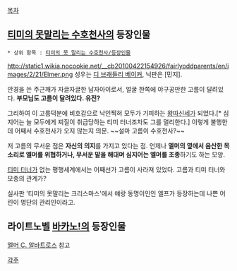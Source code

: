 [[목차]]

== [[티미의 못말리는 수호천사]]의 등장인물 ==
 * 상위 항목 : [[티미의 못 말리는 수호천사/등장인물]]

http://static1.wikia.nocookie.net/__cb20100422154926/fairlyoddparents/en/images/2/21/Elmer.png
성우는 [[디 브래들리 베이커]], 닉판은 [민지].

안경을 쓴 주근깨가 자글자글한 남자아이로서, 얼굴 한쪽에 야구공만한 고름이 달려있다. '''부모님도 고름이 달려있다. 유전?'''

그리하여 이 고름덕분에 비호감으로 낙인찍혀 모두가 기피하는 [[왕따]]신세가 되었다.[* 심지어는 늘 모두에게 찌질이 취급당하는 티미 터너조차도 그를 멀리한다.] 이렇게 불행한데 어째서 수호천사가 오지 않는지 의문. ~~설마 고름이 수호천사?~~

저 고름의 무서운 점은 '''자신의 의지'''를 가지고 있다는 점. 언제나 '''엘머의 옆에서 음산한 목소리로 엘머를 위협하거나, 무서운 말을 해대며 심지어는 엘머를 조종'''하기도 하는 모양.

[[티미 터너]]가 없는 평행세계에서는 어째선가 고름이 사라져 있었다. 고름과 티미 터너와 모종의 관계가?

실사판 '티미의 못말리는 크리스마스'에서 얘랑 동명이인인 엘프가 등장하는데 나쁜 어린이 명단의 관리인이라고.

== 라이트노벨 [[바카노!]]의 등장인물 ==
[[엘머 C. 알바트로스]] 참고

[[각주]]
